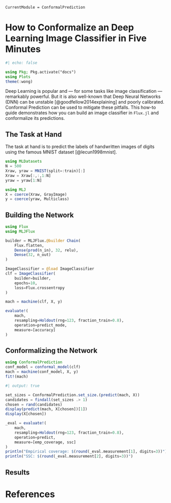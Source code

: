 ```@meta
CurrentModule = ConformalPrediction
```

# How to Conformalize an Deep Learning Image Classifier in Five Minutes

```julia
#| echo: false

using Pkg; Pkg.activate("docs")
using Plots
theme(:wong)
```

Deep Learning is popular and --- for some tasks like image classification --- remarkably powerful. But it is also well-known that Deep Neural Networks (DNN) can be unstable [@goodfellow2014explaining] and poorly calibrated. Conformal Prediction can be used to mitigate these pitfalls. This how-to guide demonstrates how you can build an image classifier in `Flux.jl` and conformalize its predictions.

## The Task at Hand 

The task at hand is to predict the labels of handwritten images of digits using the famous MNIST dataset [@lecun1998mnist]. 

```julia
using MLDatasets
N = 500
Xraw, yraw = MNIST(split=:train)[:]
Xraw = Xraw[:,:,1:N]
yraw = yraw[1:N]
```

```julia
using MLJ
X = coerce(Xraw, GrayImage)
y = coerce(yraw, Multiclass)
```

## Building the Network

```julia
using Flux
using MLJFlux

builder = MLJFlux.@builder Chain(
    Flux.flatten,
    Dense(prod(n_in), 32, relu),
    Dense(32, n_out)
)
```

```julia
ImageClassifier = @load ImageClassifier
clf = ImageClassifier(
    builder=builder,
    epochs=10,
    loss=Flux.crossentropy
)
```

```julia
mach = machine(clf, X, y)

evaluate!(
    mach,
    resampling=Holdout(rng=123, fraction_train=0.8),
    operation=predict_mode,
    measure=[accuracy]
)
```


## Conformalizing the Network

```julia
using ConformalPrediction
conf_model = conformal_model(clf)
mach = machine(conf_model, X, y)
fit!(mach)
```

```julia
#| output: true

set_sizes = ConformalPrediction.set_size.(predict(mach, X))
candidates = findall(set_sizes .> 1)
chosen = rand(candidates)
display(predict(mach, X[chosen])[1])
display(X[chosen])
```


```julia
_eval = evaluate!(
    mach,
    resampling=Holdout(rng=123, fraction_train=0.8),
    operation=predict,
    measure=[emp_coverage, ssc]
)
println("Empirical coverage: $(round(_eval.measurement[1], digits=3))")
println("SSC: $(round(_eval.measurement[2], digits=3))")
```


## Results

# References